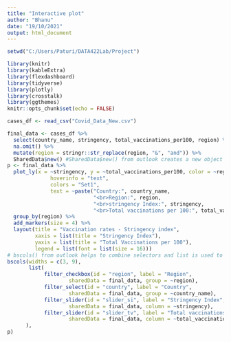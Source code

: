 ---
title: "Interactive plot"
author: "Bhanu"
date: "19/10/2021"
output: html_document
---

```{r}
setwd("C:/Users/Paturi/DATA422Lab/Project")
```


```{r setup}
library(knitr)
library(kableExtra)
library(flexdashboard)
library(tidyverse)
library(plotly)
library(crosstalk)
library(ggthemes)
knitr::opts_chunk$set(echo = FALSE)
```



```{r}
cases_df <- read_csv("Covid_Data_New.csv")
```


```{r}
final_data <- cases_df %>% 
  select(country_name, stringency, total_vaccinations_per100, region) %>% 
  na.omit() %>% 
  mutate(region = stringr::str_replace(region, "&", "and")) %>% 
  SharedData$new() #SharedData$new() from outlook creates a new object - finaldata
p <- final_data %>% 
  plot_ly(x = ~stringency, y = ~total_vaccinations_per100, color = ~region,
              hoverinfo = "text",
              colors = "Set1",
              text = ~paste("Country:", country_name,
                            "<br>Region:", region,
                            "<br>stringency Index:", stringency,
                            "<br>Total vaccinations per 100:", total_vaccinations_per100)) %>% 
  group_by(region) %>% 
  add_markers(size = 4) %>%
  layout(title = "Vaccination rates - Stringency index",
         xaxis = list(title = "Stringency Index"),
         yaxis = list(title = "Total Vaccinations per 100"),
         legend = list(font = list(size = 16)))
# bscols() from outlook helps to combine selectors and list is used to arrange them in first column
bscols(widths = c(3, 9),
       list(
            filter_checkbox(id = "region", label = "Region",
                    sharedData = final_data, group = ~region),
            filter_select(id = "country", label = "Country",
                    sharedData = final_data, group = ~country_name),
            filter_slider(id = "slider_si", label = "Stringency Index",
                    sharedData = final_data, column = ~stringency),
            filter_slider(id = "slider_tv", label = "Total vaccinations per 100",
                    sharedData = final_data, column = ~total_vaccinations_per100)
      ),
p)
```

